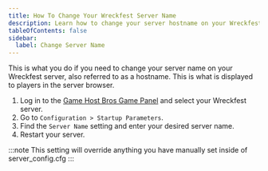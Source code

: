 ```yaml
---
title: How To Change Your Wreckfest Server Name
description: Learn how to change your server hostname on your Wreckfest server.
tableOfContents: false
sidebar:
  label: Change Server Name
---
```


This is what you do if you need to change your server name on your Wreckfest server, also referred to as a hostname. This is what is displayed to players in the server browser.

1. Log in to the [Game Host Bros Game Panel](https://panel.gamehostbros.com/) and select your Wreckfest server.
2. Go to `Configuration > Startup Parameters`.
3. Find the `Server Name` setting and enter your desired server name.
4. Restart your server.

:::note
This setting will override anything you have manually set inside of server_config.cfg
:::